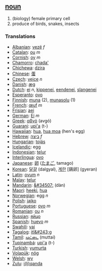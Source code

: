 == [[noun]] ==

# (biology) female primary cell
# produce of birds, snakes, insects

=== Translations ===
*[[Albanian]]: [[vezë]] ''f''
*[[Catalan]]: [[ou]] ''m''
*[[Cornish]]: [[oy]] ''m''
*[[Chamorro]]: [[chada']]
*[[Chichewa]]: [[dzira]]
*[[Chinese]]: [[蛋]]
*[[Czech]]: [[vejce]] ''n''
*[[Danish]]: [[æg]]
*[[Dutch]]: [[ei]] ''n'', [[kippenei]], [[eendenei]], [[slangenei]]
*[[Esperanto]]: [[ovo]]
*[[Finnish]]: [[muna]] (2), [[munasolu]] (1)
*[[French]]: [[œuf]] ''m''
*[[Frisian]]: [[aei]]
*[[German]]: [[Ei]] ''m''
*[[Greek]]: [[αβγό]] (avgó)
*[[Guarani]]: [[upi'a]] (t-)
*[[Hawaiian]]: [[hua]], [[hua moa]] (hen's egg)
*[[Hebrew]]: [[ביצה]] ''f''
*[[Hungarian]]: [[tojás]]
*[[Icelandic]]: egg
*[[Indonesian]]: [[telur]]
*[[Interlingua]]: [[ovo]]
*[[Japanese]]: [[卵]] ([[たまご]], tamago)
*[[Korean]]: [[달걀]] (dalgyal), [[계란]] [鷄卵] (gyeran)
*[[Latin]]: [[ovum]] ''n''
*[[Malay]]: [[telur]]
*[[Mandarin]]: [[&#34507;]] (d&#224;n)
*[[Maori]]: [[heeki]], [[hua]]
*[[Norwegian]]: egg ''n''
*[[Polish]]: [[jajko]]
*[[Portuguese]]: [[ovo]] ''m''
*[[Romanian]]: [[ou]] ''n''
*[[Russian]]: [[яйцо]]
*[[Spanish]]: [[huevo]] ''m''
*[[Swahili]]: [[yai]]
*[[Tagalog]]: [[itl&#243;g]]
*[[Tamil]]: [[முட்டை]] (muttai)
*[[Tupinambá]]: [[upi'a]] (t-)
*[[Turkish]]: [[yumurta]]
*[[Volapük]]: [[nög]]
*[[Welsh]]: [[wy]]
*[[Zulu]]: [[i(li)qanda]]